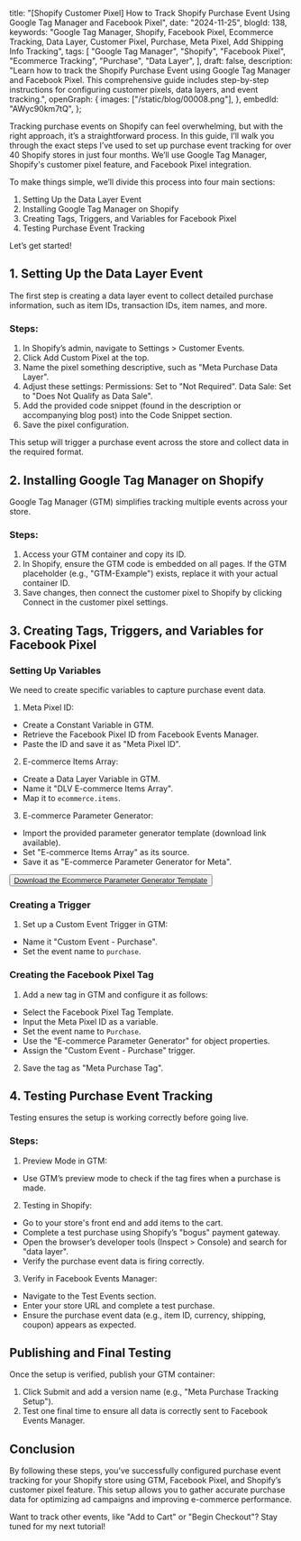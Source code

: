   title:
    "[Shopify Customer Pixel] How to Track Shopify Purchase Event Using Google Tag Manager and Facebook Pixel",
  date: "2024-11-25",
  blogId: 138,
  keywords:
    "Google Tag Manager, Shopify, Facebook Pixel, Ecommerce Tracking, Data Layer, Customer Pixel, Purchase, Meta Pixel, Add Shipping Info Tracking",
  tags: [
    "Google Tag Manager",
    "Shopify",
    "Facebook Pixel",
    "Ecommerce Tracking",
    "Purchase",
    "Data Layer",
  ],
  draft: false,
  description:
    "Learn how to track the Shopify Purchase Event using Google Tag Manager and Facebook Pixel. This comprehensive guide includes step-by-step instructions for configuring customer pixels, data layers, and event tracking.",
  openGraph: {
    images: ["/static/blog/00008.png"],
  },
  embedId: "AWyc90km7tQ",
};

Tracking purchase events on Shopify can feel overwhelming, but with the right approach, it’s a straightforward process. In this guide, I’ll walk you through the exact steps I’ve used to set up purchase event tracking for over 40 Shopify stores in just four months. We’ll use Google Tag Manager, Shopify's customer pixel feature, and Facebook Pixel integration.

To make things simple, we’ll divide this process into four main sections:

1. Setting Up the Data Layer Event
2. Installing Google Tag Manager on Shopify
3. Creating Tags, Triggers, and Variables for Facebook Pixel
4. Testing Purchase Event Tracking

Let’s get started!

## 1. Setting Up the Data Layer Event

The first step is creating a data layer event to collect detailed purchase information, such as item IDs, transaction IDs, item names, and more.

### Steps:

1. In Shopify’s admin, navigate to Settings > Customer Events.
2. Click Add Custom Pixel at the top.
3. Name the pixel something descriptive, such as "Meta Purchase Data Layer".
4. Adjust these settings: Permissions: Set to "Not Required". Data Sale: Set to "Does Not Qualify as Data Sale".
5. Add the provided code snippet (found in the description or accompanying blog post) into the Code Snippet section.
6. Save the pixel configuration.

<DataLayerCodeBlock fileName="purchase.js" />

This setup will trigger a purchase event across the store and collect data in the required format.

## 2. Installing Google Tag Manager on Shopify

Google Tag Manager (GTM) simplifies tracking multiple events across your store.

### Steps:

1. Access your GTM container and copy its ID.
2. In Shopify, ensure the GTM code is embedded on all pages. If the GTM placeholder (e.g., "GTM-Example") exists, replace it with your actual container ID.
3. Save changes, then connect the customer pixel to Shopify by clicking Connect in the customer pixel settings.

## 3. Creating Tags, Triggers, and Variables for Facebook Pixel

### Setting Up Variables

We need to create specific variables to capture purchase event data.

1. Meta Pixel ID:

- Create a Constant Variable in GTM.
- Retrieve the Facebook Pixel ID from Facebook Events Manager.
- Paste the ID and save it as "Meta Pixel ID".

2. E-commerce Items Array:

- Create a Data Layer Variable in GTM.
- Name it "DLV E-commerce Items Array".
- Map it to `ecommerce.items`.

3. E-commerce Parameter Generator:

- Import the provided parameter generator template (download link available).
- Set "E-commerce Items Array" as its source.
- Save it as "E-commerce Parameter Generator for Meta".

<AuthenticatedLayout>
  <AuthenticatedLayout>
    <Button className="p-6">
      <a href="/static/templates/Ecommerce-Parameter-Generator.tpl" download>
        Download the Ecommerce Parameter Generator Template
      </a>
    </Button>
  </AuthenticatedLayout>
</AuthenticatedLayout>

### Creating a Trigger

1. Set up a Custom Event Trigger in GTM:

- Name it "Custom Event - Purchase".
- Set the event name to `purchase`.

### Creating the Facebook Pixel Tag

1. Add a new tag in GTM and configure it as follows:

- Select the Facebook Pixel Tag Template.
- Input the Meta Pixel ID as a variable.
- Set the event name to `Purchase`.
- Use the "E-commerce Parameter Generator" for object properties.
- Assign the "Custom Event - Purchase" trigger.

2. Save the tag as "Meta Purchase Tag".

## 4. Testing Purchase Event Tracking

Testing ensures the setup is working correctly before going live.

### Steps:

1. Preview Mode in GTM:

- Use GTM’s preview mode to check if the tag fires when a purchase is made.

2. Testing in Shopify:

- Go to your store's front end and add items to the cart.
- Complete a test purchase using Shopify’s "bogus" payment gateway.
- Open the browser’s developer tools (Inspect > Console) and search for "data layer".
- Verify the purchase event data is firing correctly.

3. Verify in Facebook Events Manager:

- Navigate to the Test Events section.
- Enter your store URL and complete a test purchase.
- Ensure the purchase event data (e.g., item ID, currency, shipping, coupon) appears as expected.

## Publishing and Final Testing

Once the setup is verified, publish your GTM container:

1. Click Submit and add a version name (e.g., "Meta Purchase Tracking Setup").
2. Test one final time to ensure all data is correctly sent to Facebook Events Manager.

## Conclusion

By following these steps, you’ve successfully configured purchase event tracking for your Shopify store using GTM, Facebook Pixel, and Shopify’s customer pixel feature. This setup allows you to gather accurate purchase data for optimizing ad campaigns and improving e-commerce performance.

Want to track other events, like "Add to Cart" or "Begin Checkout"? Stay tuned for my next tutorial!
